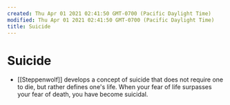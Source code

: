 ```yaml
---
created: Thu Apr 01 2021 02:41:50 GMT-0700 (Pacific Daylight Time)
modified: Thu Apr 01 2021 02:41:50 GMT-0700 (Pacific Daylight Time)
title: Suicide
---
```


# Suicide

- [[Steppenwolf]] develops a concept of suicide that does not require one to die, but rather defines one's life. When your fear of life surpasses your fear of death, you have become suicidal.
